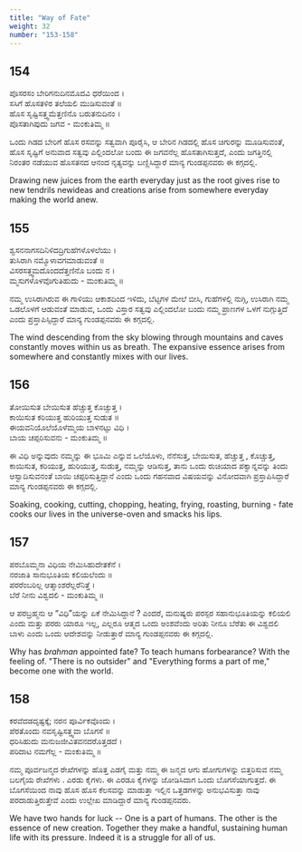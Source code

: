 ```yaml
---
title: "Way of Fate"
weight: 32
number: "153-158"
---
```


## 154

ಪೊಸರಸಂ ಬೇರಿಗನುದಿನಮೊದವಿ ಧರೆಯಿಂದ ।  
ಸಸಿಗೆ ಹೊಸತಳಿರ ತಲೆಯಲಿ ಮುಡಿಸುವಂತೆ ॥  
ಹೊಸ ಸೃಷ್ಟಿಸತ್ತ್ವಮೆತ್ತಣಿನೊ ಬರುತನುದಿನಂ ।  
ಪೊಸತಾಗಿಪುದು ಜಗವ - ಮಂಕುತಿಮ್ಮ ॥

ಒಂದು ಗಿಡದ ಬೇರಿಗೆ ಹೊಸ ರಸವನ್ನು ಸತ್ವವಾಗಿ ಪೂರೈಸಿ, ಆ ಬೇರಿನ ಗಿಡದಲ್ಲಿ ಹೊಸ ಚಿಗುರನ್ನು ಮೂಡಿಸುವಂತೆ, ಹೊಸ ಸೃಷ್ಟಿಗೆ ಅನುವಾದ ಸತ್ವವು ಎಲ್ಲಿಂದಲೋ ಬಂದು ಈ ಜಗವನೆಲ್ಲ ಹೊಸತಾಗಿಸುತ್ತದೆ, ಎಂದು ಜಗತ್ತಿನಲ್ಲಿ ನಿರಂತರ ನಡೆಯುವ ಹೊಸತನದ ಆನಂದ ನೃತ್ಯವನ್ನು ಬಣ್ಣಿಸಿದ್ದಾರೆ ಮಾನ್ಯ ಗುಂಡಪ್ಪನವರು ಈ ಕಗ್ಗದಲ್ಲಿ.

Drawing new juices from the earth everyday just as the root gives rise to new tendrils newideas and creations arise from somewhere everyday making the world anew.

## 155

ಶ್ವಸನನಾಗಸದಿನಿಳಿದದ್ರಿಗುಹೆಗಳೊಳಲೆಯು ।  
ತುಸಿರಾಗಿ ನಮ್ಮೊಳಾವಗಮಾಡುವಂತೆ ॥  
ವಿಸರಸತ್ತ್ವಮದೊಂದದೆತ್ತಣಿನೊ ಬಂದು ನ ।  
ಮ್ಮಸುಗಳೊಳವೊಗುತಿಹುದು - ಮಂಕುತಿಮ್ಮ ॥

ನಮ್ಮ ಉಸಿರಾಗಿರುವ ಈ ಗಾಳಿಯು ಆಕಾಶದಿಂದ ಇಳಿದು, ಬೆಟ್ಟಗಳ ಮೇಲೆ ಬೀಸಿ, ಗುಹೆಗಳಲ್ಲಿ ನುಗ್ಗಿ, ಉಸಿರಾಗಿ ನಮ್ಮ ಒಡಲೊಳಗೆ ಆಡುವಂತೆ ಮಾಡುವ, ಒಂದು ವಿಸ್ತಾರ ಸತ್ವವು ಎಲ್ಲಿಂದಲೋ ಬಂದು ನಮ್ಮ ಪ್ರಾಣಗಳ ಒಳಗೆ ನುಗ್ಗುತ್ತಿದೆ ಎಂದು ಪ್ರಸ್ತಾಪಿಸ್ಸಿದ್ದಾರೆ ಮಾನ್ಯ ಗುಂಡಪ್ಪನವರು ಈ ಕಗ್ಗದಲ್ಲಿ.

The wind descending from the sky blowing through mountains and caves constantly moves within us as breath. The expansive essence arises from somewhere and constantly mixes with our lives.

## 156

ತೋಯಿಸುತ ಬೇಯಿಸುತ ಹೆಚ್ಚುತ್ತ ಕೊಚ್ಚುತ್ತ ।  
ಕಾಯಿಸುತ ಕರಿಯುತ್ತ ಹುರಿಯುತ್ತ ಸುಡುತ ॥  
ಈಯವನಿಯೊಲೆಯೊಳೆಮ್ಮಯ ಬಾಳನಟ್ಟು ವಿಧಿ ।  
ಬಾಯ ಚಪ್ಪರಿಸುವನು - ಮಂಕುತಿಮ್ಮ ॥

ಈ ವಿಧಿ ಅನ್ನುವುದು ನಮ್ಮನ್ನು ಈ ಭೂಮಿ ಎನ್ನುವ ಒಲೆಯೊಳು, ನೆನೆಸುತ್ತ, ಬೇಯಿಸುತ, ಹೆಚ್ಚುತ್ತ , ಕೊಚ್ಚುತ್ತ, ಕಾಯಿಸುತ, ಕರಿಯುತ್ತ, ಹುರಿಯುತ್ತ, ಸುಡುತ್ತ, ನಮ್ಮನ್ನು ಆಡಿಸುತ್ತ, ತಾನು ಒಂದು ರುಚಿಯಾದ ಪಕ್ವಾನ್ನವನ್ನು ತಿಂದು ಆಸ್ವಾದಿಸುವನಂತೆ ಬಾಯಿ ಚಪ್ಪರಿಸುತ್ತಿದ್ದಾನೆ ಎಂದು ಒಂದು ಗಹನವಾದ ವಿಷಯವನ್ನು ವಿನೋದವಾಗಿ ಪ್ರಸ್ತಾಪಿಸಿದ್ದಾರೆ ಮಾನ್ಯ ಗುಂಡಪ್ಪನವರು ಈ ಕಗ್ಗದಲ್ಲಿ.

Soaking, cooking, cutting, chopping, heating, frying, roasting, burning - fate cooks our lives in the universe-oven and smacks his lips.

## 157

ಪರಬೊಮ್ಮನಾ ವಿಧಿಯ ನೇಮಿಸಿಹುದೇತಕೆನೆ ।  
ನರಜಾತಿ ಸಾನುಭೂತಿಯ ಕಲಿಯಲೆಂದು ॥  
ಪರರೆಂಬರಿಲ್ಲ ಆತ್ಮಾಂಶರೆಲ್ಲರೆನಿತ್ತೆ ।  
ಬೆರೆ ನೀನು ವಿಶ್ವದಲಿ - ಮಂಕುತಿಮ್ಮ ॥

ಆ ಪರಬ್ರಹ್ಮನು ಆ “ವಿಧಿ”ಯನ್ನು ಏಕೆ ನೇಮಿಸಿದ್ದಾನೆ ? ಎಂದರೆ, ಮನುಷ್ಯರು ಪರಸ್ಪರ ಸಹಾನುಭೂತಿಯನ್ನು ಕಲಿಯಲಿ ಎಂದು ಮತ್ತು ಪರರು ಯಾರೂ ಇಲ್ಲ, ಎಲ್ಲರೂ ಆತ್ಮದ ಒಂದು ಅಂಶವೆಂದು ಅರಿತು ನೀನೂ ಬೆರೆತು ಈ ವಿಶ್ವದಲಿ ಬಾಳು ಎಂದು ಒಂದು ಆದೇಶವನ್ನು ನೀಡುತ್ತಾರೆ ಮಾನ್ಯ ಗುಂಡಪ್ಪನವರು ಈ ಕಗ್ಗದಲ್ಲಿ.

Why has _brahman_ appointed fate? To teach humans forbearance? With the feeling of. "There is no outsider" and "Everything forms a part of me," become one with the world.

## 158

ಕರವೆದಡದೃಷ್ಟಕ್ಕೆ; ನರನ ಪೂರ್ವಿಕವೊಂದು ।  
ಪೆರತೊಂದು ನವಸೃಷ್ಟಿಸತ್ತ್ವವಾ ಬೊಗಸೆ ॥  
ಧರಿಸಿಹುದು ಮನುಜಜೀವಿತವನದರೊತ್ತಡದೆ ।  
ಪರಿದಾಟ ನಮಗೆಲ್ಲ - ಮಂಕುತಿಮ್ಮ ॥

ನಮ್ಮ ಪೂರ್ವಜನ್ಮದ ರೇಖೆಗಳನ್ನು ಹೊತ್ತ ಎಡಗೈ ಮತ್ತು ನಮ್ಮ ಈ ಜನ್ಮದ ಆಗು ಹೋಗುಗಳನ್ನು ಬಿತ್ತರಿಸುವ ನಮ್ಮ ಬಲಗೈಯ ರೇಖೆಗಳು . ಎರಡು ಕೈಗಳು. ಈ ಎರಡೂ ಕೈಗಳನ್ನು ಜೋಡಿಸಿದಾಗ ಒಂದು ಬೊಗಸೆಯಾಗುತ್ತದೆ. ಈ ಬೊಗಸೆಯಿಂದ ನಾವು ಹೊಸ ಹೊಸ ಕೆಲಸವನ್ನು ಮಾಡುತ್ತಾ ಇಲ್ಲಿನ ಒತ್ತಡಗಳನ್ನು ಅನುಭವಿಸುತ್ತಾ ನಾವು ಪರದಾಡುತ್ತಿರುತ್ತೇವೆ ಎಂದು ಉಲ್ಲೇಖ ಮಾಡಿದ್ದಾರೆ ಮಾನ್ಯ ಗುಂಡಪ್ಪನವರು.

We have two hands for luck -- One is a part of humans. The other is the essence of new creation. Together they make a handful, sustaining human life with its pressure. Indeed it is a struggle for all of us.
